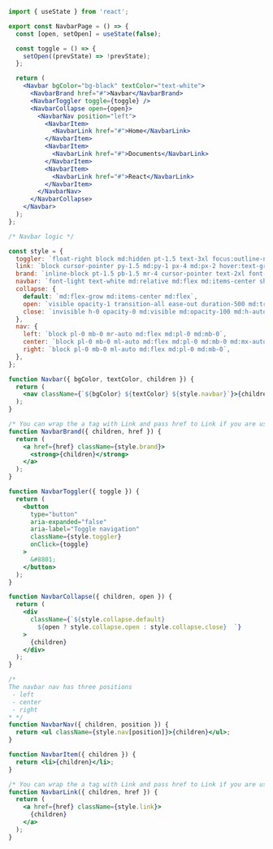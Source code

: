 ```jsx
import { useState } from 'react';

export const NavbarPage = () => {
  const [open, setOpen] = useState(false);

  const toggle = () => {
    setOpen((prevState) => !prevState);
  };

  return (
    <Navbar bgColor="bg-black" textColor="text-white">
      <NavbarBrand href="#">Navbar</NavbarBrand>
      <NavbarToggler toggle={toggle} />
      <NavbarCollapse open={open}>
        <NavbarNav position="left">
          <NavbarItem>
            <NavbarLink href="#">Home</NavbarLink>
          </NavbarItem>
          <NavbarItem>
            <NavbarLink href="#">Documents</NavbarLink>
          </NavbarItem>
          <NavbarItem>
            <NavbarLink href="#">React</NavbarLink>
          </NavbarItem>
        </NavbarNav>
      </NavbarCollapse>
    </Navbar>
  );
};

/* Navbar logic */

const style = {
  toggler: `float-right block md:hidden pt-1.5 text-3xl focus:outline-none focus:shadow`,
  link: `block cursor-pointer py-1.5 md:py-1 px-4 md:px-2 hover:text-gray-400 font-medium`,
  brand: `inline-block pt-1.5 pb-1.5 mr-4 cursor-pointer text-2xl font-bold whitespace-nowrap hover:text-gray-400`,
  navbar: `font-light text-white md:relative md:flex md:items-center shadow py-2 px-4 md:flex md:flex-row md:justify-start`,
  collapse: {
    default: `md:flex-grow md:items-center md:flex`,
    open: `visible opacity-1 transition-all ease-out duration-500 md:transition-none`,
    close: `invisible h-0 opacity-0 md:visible md:opacity-100 md:h-auto`,
  },
  nav: {
    left: `block pl-0 mb-0 mr-auto md:flex md:pl-0 md:mb-0`,
    center: `block pl-0 mb-0 ml-auto md:flex md:pl-0 md:mb-0 md:mx-auto `,
    right: `block pl-0 mb-0 ml-auto md:flex md:pl-0 md:mb-0`,
  },
};

function Navbar({ bgColor, textColor, children }) {
  return (
    <nav className={`${bgColor} ${textColor} ${style.navbar}`}>{children}</nav>
  );
}

/* You can wrap the a tag with Link and pass href to Link if you are using either Create-React-App, Next.js or Gatsby */
function NavbarBrand({ children, href }) {
  return (
    <a href={href} className={style.brand}>
      <strong>{children}</strong>
    </a>
  );
}

function NavbarToggler({ toggle }) {
  return (
    <button
      type="button"
      aria-expanded="false"
      aria-label="Toggle navigation"
      className={style.toggler}
      onClick={toggle}
    >
      &#8801;
    </button>
  );
}

function NavbarCollapse({ children, open }) {
  return (
    <div
      className={`${style.collapse.default} 
        ${open ? style.collapse.open : style.collapse.close}  `}
    >
      {children}
    </div>
  );
}

/*
The navbar nav has three positions
 - left
 - center
 - right
* */
function NavbarNav({ children, position }) {
  return <ul className={style.nav[position]}>{children}</ul>;
}

function NavbarItem({ children }) {
  return <li>{children}</li>;
}

/* You can wrap the a tag with Link and pass href to Link if you are using either Create-React-App, Next.js or Gatsby */
function NavbarLink({ children, href }) {
  return (
    <a href={href} className={style.link}>
      {children}
    </a>
  );
}
```
